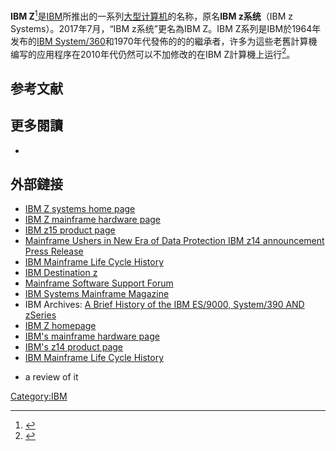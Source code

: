 '''IBM Z'''<ref>{{citation
 | publisher  = IBM
 | title  = IBM Mainframes - IBM Z
 | url  = https://www.ibm.com/it-infrastructure/z
 | accessdate  = 2015-04-20
 | archive-date  = 2017-12-22
 | archive-url  = https://web.archive.org/web/20171222051401/https://www.ibm.com/it-infrastructure/z
 | dead-url  = no
 }}</ref>是[[IBM|IBM]]所推出的一系列[[大型计算机|大型计算机]]的名称，原名'''IBM z系统'''（IBM z Systems）。2017年7月，“IBM z系统”更名為IBM Z。IBM Z系列是IBM於1964年发布的[[IBM_System/360|IBM System/360]]和1970年代發佈的的{{link-en|IBM System/370}}的繼承者，许多为這些老舊計算機编写的应用程序在2010年代仍然可以不加修改的在IBM Z計算機上运行<ref name=":1">{{Cite web|title=Mainframe strength: Continuing compatibility|url=http://publib.boulder.ibm.com/infocenter/zos/basics/index.jsp?topic=/com.ibm.zos.zmainframe/zconc_compatible.htm|accessdate=12 October 2012|work=z/OS basic skills information center|publisher=IBM}}{{Dead link}}</ref>。

==参考文献==
{{reflist}}

==更多閱讀==
* {{cite news|url=http://www.eweek.com/security/ibm-slims-down-pair-of-mainframes-for-the-cloud|title=IBM Slims Down Pair of Mainframes for the Cloud|last=Burt|first=Jeffrey|date=10 April 2018|work=eWeek|access-date=2018-04-15|department=Security|quote=The z14 Model ZR1 and LinuxONE Rockhopper II put the capabilities of IBM’s Z14 mainframe systems announced last year into an industry-standard 19-inch, single-frame design....}}

==外部鏈接==
{{Commons category}}
* [https://www.ibm.com/it-infrastructure/z IBM Z systems home page]{{Wayback|url=https://www.ibm.com/it-infrastructure/z |date=20200818022544 }}
* [https://www.ibm.com/it-infrastructure/z/hardware IBM Z mainframe hardware page]{{Wayback|url=https://www.ibm.com/it-infrastructure/z/hardware |date=20200902015231 }}
* [https://www.ibm.com/marketplace/z15 IBM z15 product page]
* [https://www-03.ibm.com/press/us/en/pressrelease/52805.wss Mainframe Ushers in New Era of Data Protection IBM z14 announcement Press Release]{{Wayback|url=https://www-03.ibm.com/press/us/en/pressrelease/52805.wss |date=20200901132125 }}
* [https://www-03.ibm.com/support/techdocs/atsmastr.nsf/WebIndex/TD105503 IBM Mainframe Life Cycle History]{{Wayback|url=https://www-03.ibm.com/support/techdocs/atsmastr.nsf/WebIndex/TD105503 |date=20200801203624 }}
* [http://www.destinationz.org/ IBM Destination z]{{Wayback|url=http://www.destinationz.org/ |date=20200103140242 }}
* [http://www.ibmmainframes.com/ Mainframe Software Support Forum]{{Wayback|url=http://www.ibmmainframes.com/ |date=20200817122346 }}
* [https://web.archive.org/web/20150206122315/http://ibmsystemsmag.com/mainframe/ IBM Systems Mainframe Magazine]
* IBM Archives: [http://www-03.ibm.com/ibm/history/documents/pdf/sys390.pdf A Brief History of the IBM ES/9000, System/390 AND zSeries]{{Wayback|url=http://www-03.ibm.com/ibm/history/documents/pdf/sys390.pdf |date=20170828234049 }}
* [https://www.ibm.com/it-infrastructure/z IBM Z homepage]{{Wayback|url=https://www.ibm.com/it-infrastructure/z |date=20200818022544 }}
* [https://www.ibm.com/it-infrastructure/z/hardware IBM's mainframe hardware page]{{Wayback|url=https://www.ibm.com/it-infrastructure/z/hardware |date=20200902015231 }}
* [https://www.ibm.com/marketplace/z14 IBM's z14 product page]
* [https://www-03.ibm.com/support/techdocs/atsmastr.nsf/WebIndex/TD105503 IBM Mainframe Life Cycle History]{{Wayback|url=https://www-03.ibm.com/support/techdocs/atsmastr.nsf/WebIndex/TD105503 |date=20200801203624 }}
* {{cite web| url    = https://realworldtech.com/page.cfm?ArticleID=RWT010312153140| title    = IBM z196 Mainframe Architecture| author    = David Kanter| date    = January 3, 2012| accessdate    = 2020-08-18| archive-date    = 2012-05-03| archive-url    = https://web.archive.org/web/20120503225018/http://realworldtech.com/page.cfm?ArticleID=RWT010312153140| dead-url    = no}}{{snd}} a review of it

[[Category:IBM|Category:IBM]]